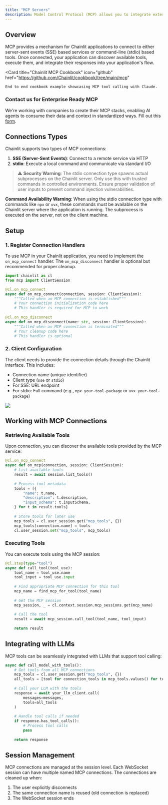 ```yaml
---
title: "MCP Servers"
description: Model Control Protocol (MCP) allows you to integrate external tool providers with your Chainlit application. This enables your AI models to use tools through standardized interfaces.
---
```


## Overview

MCP provides a mechanism for Chainlit applications to connect to either server-sent events (SSE) based services or command-line (stdio) based tools. Once connected, your application can discover available tools, execute them, and integrate their responses into your application's flow.

 <Card
    title="Chainlit MCP Cookbook"
    icon="github"
    href="https://github.com/Chainlit/cookbook/tree/main/mcp"
  >
    End to end cookbook example showcasing MCP tool calling with Claude.
  </Card>

### Contact us for Enterprise Ready MCP

We're working with companies to create their MCP stacks, enabling AI agents to consume their data and context in standardized ways. Fill out this [form](https://docs.google.com/forms/d/e/1FAIpQLSdObSIeIFt4nHppZ6r2rIoEe-jZRo4CqxbmRKKgb-ZsSPONnQ/viewform?usp=dialog).

## Connections Types

Chainlit supports two types of MCP connections:

1. **SSE (Server-Sent Events)**: Connect to a remote service via HTTP
2. **stdio**: Execute a local command and communicate via standard I/O

> ⚠️ **Security Warning**: The stdio connection type spawns actual subprocesses on the Chainlit server. Only use this with trusted commands in controlled environments. Ensure proper validation of user inputs to prevent command injection vulnerabilities.

<Note>**Command Availability Warning**: When using the stdio connection type with commands like `npx` or `uvx`, these commands must be available on the Chainlit server where the application is running. The subprocess is executed on the server, not on the client machine.</Note>

## Setup

### 1. Register Connection Handlers

To use MCP in your Chainlit application, you need to implement the `on_mcp_connect` handler. The `on_mcp_disconnect` handler is optional but recommended for proper cleanup.

```python
import chainlit as cl
from mcp import ClientSession

@cl.on_mcp_connect
async def on_mcp_connect(connection, session: ClientSession):
    """Called when an MCP connection is established"""
    # Your connection initialization code here
    # This handler is required for MCP to work
    
@cl.on_mcp_disconnect
async def on_mcp_disconnect(name: str, session: ClientSession):
    """Called when an MCP connection is terminated"""
    # Your cleanup code here
    # This handler is optional
```

### 2. Client Configuration

The client needs to provide the connection details through the Chainlit interface. This includes:

- Connection name (unique identifier)
- Client type (`sse` or `stdio`)
- For SSE: URL endpoint
- For stdio: Full command (e.g., `npx your-tool-package` or `uvx your-tool-package`)

<Frame caption="Adding an MCP">
  <img src="/images/add-mcp.png" />
</Frame>

## Working with MCP Connections

### Retrieving Available Tools

Upon connection, you can discover the available tools provided by the MCP service:

```python
@cl.on_mcp_connect
async def on_mcp(connection, session: ClientSession):
    # List available tools
    result = await session.list_tools()
    
    # Process tool metadata
    tools = [{
        "name": t.name,
        "description": t.description,
        "input_schema": t.inputSchema,
    } for t in result.tools]
    
    # Store tools for later use
    mcp_tools = cl.user_session.get("mcp_tools", {})
    mcp_tools[connection.name] = tools
    cl.user_session.set("mcp_tools", mcp_tools)
```

### Executing Tools

You can execute tools using the MCP session:

```python
@cl.step(type="tool") 
async def call_tool(tool_use):
    tool_name = tool_use.name
    tool_input = tool_use.input
    
    # Find appropriate MCP connection for this tool
    mcp_name = find_mcp_for_tool(tool_name)
    
    # Get the MCP session
    mcp_session, _ = cl.context.session.mcp_sessions.get(mcp_name)
    
    # Call the tool
    result = await mcp_session.call_tool(tool_name, tool_input)
    
    return result
```

## Integrating with LLMs

MCP tools can be seamlessly integrated with LLMs that support tool calling:

```python
async def call_model_with_tools():
    # Get tools from all MCP connections
    mcp_tools = cl.user_session.get("mcp_tools", {})
    all_tools = [tool for connection_tools in mcp_tools.values() for tool in connection_tools]
    
    # Call your LLM with the tools
    response = await your_llm_client.call(
        messages=messages,
        tools=all_tools
    )
    
    # Handle tool calls if needed
    if response.has_tool_calls():
        # Process tool calls
        pass
        
    return response
```

## Session Management

MCP connections are managed at the session level. Each WebSocket session can have multiple named MCP connections. The connections are cleaned up when:

1. The user explicitly disconnects
2. The same connection name is reused (old connection is replaced)
3. The WebSocket session ends